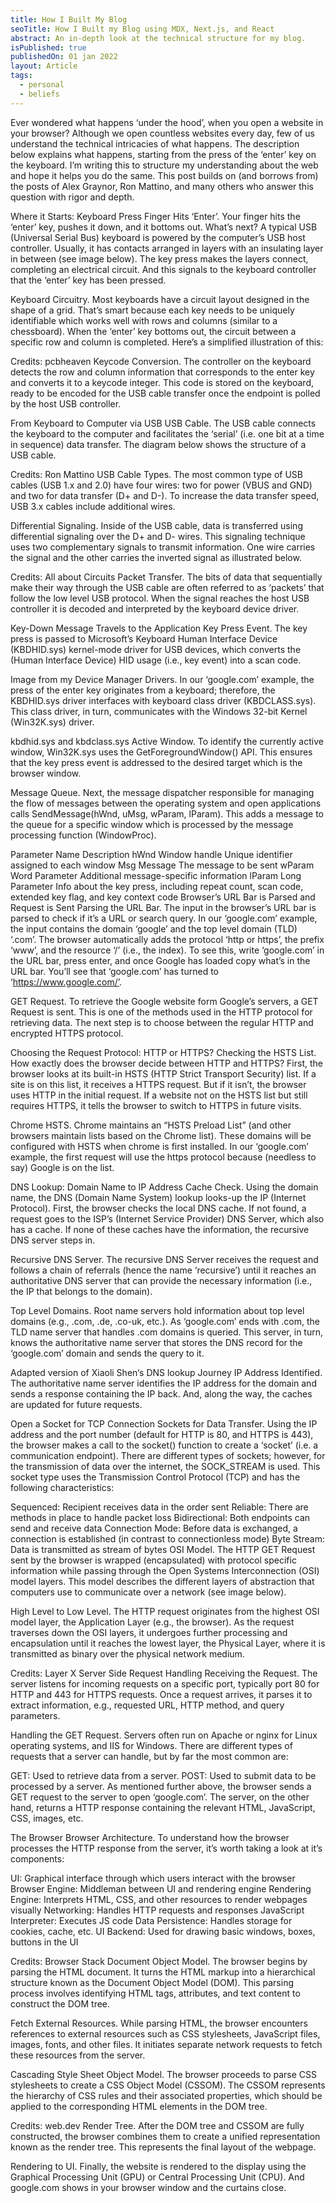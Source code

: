 ```yaml
---
title: How I Built My Blog
seoTitle: How I Built my Blog using MDX, Next.js, and React
abstract: An in-depth look at the technical structure for my blog.
isPublished: true
publishedOn: 01 jan 2022
layout: Article
tags:
  - personal
  - beliefs
---
```


Ever wondered what happens ‘under the hood’, when you open a website in your browser? Although we open countless websites every day, few of us understand the technical intricacies of what happens. The description below explains what happens, starting from the press of the ‘enter’ key on the keyboard. I’m writing this to structure my understanding about the web and hope it helps you do the same. This post builds on (and borrows from) the posts of Alex Graynor, Ron Mattino, and many others who answer this question with rigor and depth.

Where it Starts: Keyboard Press
Finger Hits ‘Enter’. Your finger hits the ‘enter’ key, pushes it down, and it bottoms out. What’s next? A typical USB (Universal Serial Bus) keyboard is powered by the computer’s USB host controller. Usually, it has contacts arranged in layers with an insulating layer in between (see image below). The key press makes the layers connect, completing an electrical circuit. And this signals to the keyboard controller that the ‘enter’ key has been pressed.


Keyboard Circuitry. Most keyboards have a circuit layout designed in the shape of a grid. That’s smart because each key needs to be uniquely identifiable which works well with rows and columns (similar to a chessboard). When the ‘enter’ key bottoms out, the circuit between a specific row and column is completed. Here’s a simplified illustration of this:


Credits: pcbheaven
Keycode Conversion. The controller on the keyboard detects the row and column information that corresponds to the enter key and converts it to a keycode integer. This code is stored on the keyboard, ready to be encoded for the USB cable transfer once the endpoint is polled by the host USB controller.

From Keyboard to Computer via USB
USB Cable. The USB cable connects the keyboard to the computer and facilitates the ‘serial’ (i.e. one bit at a time in sequence) data transfer. The diagram below shows the structure of a USB cable.


Credits: Ron Mattino
USB Cable Types. The most common type of USB cables (USB 1.x and 2.0) have four wires: two for power (VBUS and GND) and two for data transfer (D+ and D-). To increase the data transfer speed, USB 3.x cables include additional wires.

Differential Signaling. Inside of the USB cable, data is transferred using differential signaling over the D+ and D- wires. This signaling technique uses two complementary signals to transmit information. One wire carries the signal and the other carries the inverted signal as illustrated below.


Credits: All about Circuits
Packet Transfer. The bits of data that sequentially make their way through the USB cable are often referred to as ‘packets’ that follow the low level USB protocol. When the signal reaches the host USB controller it is decoded and interpreted by the keyboard device driver.

Key-Down Message Travels to the Application
Key Press Event. The key press is passed to Microsoft’s Keyboard Human Interface Device (KBDHID.sys) kernel-mode driver for USB devices, which converts the (Human Interface Device) HID usage (i.e., key event) into a scan code.


Image from my Device Manager
Drivers. In our ‘google.com’ example, the press of the enter key originates from a keyboard; therefore, the KBDHID.sys driver interfaces with keyboard class driver (KBDCLASS.sys). This class driver, in turn, communicates with the Windows 32-bit Kernel (Win32K.sys) driver.


kbdhid.sys and kbdclass.sys
Active Window. To identify the currently active window, Win32K.sys uses the GetForegroundWindow() API. This ensures that the key press event is addressed to the desired target which is the browser window.

Message Queue. Next, the message dispatcher responsible for managing the flow of messages between the operating system and open applications calls SendMessage(hWnd, uMsg, wParam, lParam). This adds a message to the queue for a specific window which is processed by the message processing function (WindowProc).

Parameter	Name	Description
hWnd	Window handle	Unique identifier assigned to each window
Msg	Message	The message to be sent
wParam	Word Parameter	Additional message-specific information
lParam	Long Parameter	Info about the key press, including repeat count, scan code, extended key flag, and key context code
Browser’s URL Bar is Parsed and Request is Sent
Parsing the URL Bar. The input in the browser’s URL bar is parsed to check if it’s a URL or search query. In our ‘google.com’ example, the input contains the domain ‘google’ and the top level domain (TLD) ‘.com’. The browser automatically adds the protocol ‘http or https’, the prefix ‘www’, and the resource ‘/’ (i.e., the index). To see this, write ‘google.com’ in the URL bar, press enter, and once Google has loaded copy what’s in the URL bar. You’ll see that ‘google.com’ has turned to ‘https://www.google.com/’.

GET Request. To retrieve the Google website form Google’s servers, a GET Request is sent. This is one of the methods used in the HTTP protocol for retrieving data. The next step is to choose between the regular HTTP and encrypted HTTPS protocol.

Choosing the Request Protocol: HTTP or HTTPS?
Checking the HSTS List. How exactly does the browser decide between HTTP and HTTPS? First, the browser looks at its built-in HSTS (HTTP Strict Transport Security) list. If a site is on this list, it receives a HTTPS request. But if it isn’t, the browser uses HTTP in the initial request. If a website not on the HSTS list but still requires HTTPS, it tells the browser to switch to HTTPS in future visits.

Chrome HSTS. Chrome maintains an “HSTS Preload List” (and other browsers maintain lists based on the Chrome list). These domains will be configured with HSTS when chrome is first installed. In our ‘google.com’ example, the first request will use the https protocol because (needless to say) Google is on the list.

DNS Lookup: Domain Name to IP Address
Cache Check. Using the domain name, the DNS (Domain Name System) lookup looks-up the IP (Internet Protocol). First, the browser checks the local DNS cache. If not found, a request goes to the ISP’s (Internet Service Provider) DNS Server, which also has a cache. If none of these caches have the information, the recursive DNS server steps in.

Recursive DNS Server. The recursive DNS Server receives the request and follows a chain of referrals (hence the name ‘recursive’) until it reaches an authoritative DNS server that can provide the necessary information (i.e., the IP that belongs to the domain).

Top Level Domains. Root name servers hold information about top level domains (e.g., .com, .de, .co-uk, etc.). As ‘google.com’ ends with .com, the TLD name server that handles .com domains is queried. This server, in turn, knows the authoritative name server that stores the DNS record for the ‘google.com’ domain and sends the query to it.


Adapted version of Xiaoli Shen‘s DNS lookup Journey
IP Address Identified. The authoritative name server identifies the IP address for the domain and sends a response containing the IP back. And, along the way, the caches are updated for future requests.

Open a Socket for TCP Connection
Sockets for Data Transfer. Using the IP address and the port number (default for HTTP is 80, and HTTPS is 443), the browser makes a call to the socket() function to create a ‘socket’ (i.e. a communication endpoint). There are different types of sockets; however, for the transmission of data over the internet, the SOCK_STREAM is used. This socket type uses the Transmission Control Protocol (TCP) and has the following characteristics:

Sequenced: Recipient receives data in the order sent
Reliable: There are methods in place to handle packet loss
Bidirectional: Both endpoints can send and receive data
Connection Mode: Before data is exchanged, a connection is established (in contrast to connectionless mode)
Byte Stream: Data is transmitted as stream of bytes
OSI Model. The HTTP GET Request sent by the browser is wrapped (encapsulated) with protocol specific information while passing through the Open Systems Interconnection (OSI) model layers. This model describes the different layers of abstraction that computers use to communicate over a network (see image below).

High Level to Low Level. The HTTP request originates from the highest OSI model layer, the Application Layer (e.g., the browser). As the request traverses down the OSI layers, it undergoes further processing and encapsulation until it reaches the lowest layer, the Physical Layer, where it is transmitted as binary over the physical network medium.


Credits: Layer X
Server Side Request Handling
Receiving the Request. The server listens for incoming requests on a specific port, typically port 80 for HTTP and 443 for HTTPS requests. Once a request arrives, it parses it to extract information, e.g., requested URL, HTTP method, and query parameters.

Handling the GET Request. Servers often run on Apache or nginx for Linux operating systems, and IIS for Windows. There are different types of requests that a server can handle, but by far the most common are:

GET: Used to retrieve data from a server.
POST: Used to submit data to be processed by a server.
As mentioned further above, the browser sends a GET request to the server to open ‘google.com’. The server, on the other hand, returns a HTTP response containing the relevant HTML, JavaScript, CSS, images, etc.

The Browser
Browser Architecture. To understand how the browser processes the HTTP response from the server, it’s worth taking a look at it’s components:

UI: Graphical interface through which users interact with the browser
Browser Engine: Middleman between UI and rendering engine
Rendering Engine: Interprets HTML, CSS, and other resources to render webpages visually
Networking: Handles HTTP requests and responses
JavaScript Interpreter: Executes JS code
Data Persistence: Handles storage for cookies, cache, etc.
UI Backend: Used for drawing basic windows, boxes, buttons in the UI

Credits: Browser Stack
Document Object Model. The browser begins by parsing the HTML document. It turns the HTML markup into a hierarchical structure known as the Document Object Model (DOM). This parsing process involves identifying HTML tags, attributes, and text content to construct the DOM tree.

Fetch External Resources. While parsing HTML, the browser encounters references to external resources such as CSS stylesheets, JavaScript files, images, fonts, and other files. It initiates separate network requests to fetch these resources from the server.

Cascading Style Sheet Object Model. The browser proceeds to parse CSS stylesheets to create a CSS Object Model (CSSOM). The CSSOM represents the hierarchy of CSS rules and their associated properties, which should be applied to the corresponding HTML elements in the DOM tree.


Credits: web.dev
Render Tree. After the DOM tree and CSSOM are fully constructed, the browser combines them to create a unified representation known as the render tree. This represents the final layout of the webpage.

Rendering to UI. Finally, the website is rendered to the display using the Graphical Processing Unit (GPU) or Central Processing Unit (CPU). And google.com shows in your browser window and the curtains close.